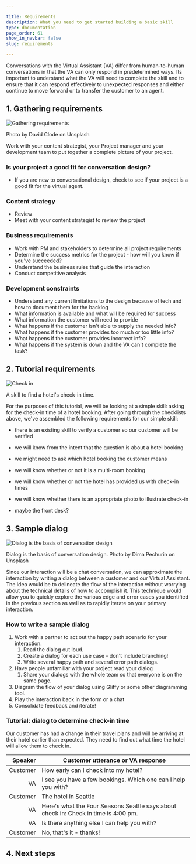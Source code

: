 ```yaml
---

title: Requirements
description: What you need to get started building a basic skill
type: documentation
page_order: 61
show_in_navbar: false
slug: requirements

---
```




Conversations with the Virtual Assistant (VA) differ from human-to-human conversations in that the VA can only respond in predetermined ways. Its important to understand what the VA will need to complete the skill and to ensure that it can respond effectively to unexpected responses and either continue to move forward or to transfer the customer to an agent.

## 1. Gathering requirements

![Gathering requirements](./images/gathering-david-clode.png)
<figcaption>Photo by David Clode on Unsplash</figcaption>

Work with your content strategist, your Project manager and your development team to put together a complete picture of your project.

### Is your project a good fit for conversation design?

- If you are new to conversational design, check to see if your project is a good fit for the virtual agent. 
<ExternalLink linkName="Meet the Virtual Agent" linkURL="https://confluence.expedia.biz/display/GCOUX/Introduction" /> 

### Content strategy

- Review <ExternalLink linkName="Content Strategy Documentation" linkURL="https://confluence.expedia.biz/display/GCOUX/Content+Strategy" />
- Meet with your content strategist to review the project

### Business requirements

- Work with PM and stakeholders to determine all project requirements
- Determine the success metrics for the project - how will you know if you've succeeded?
- Understand the business rules that guide the interaction
- Conduct competitive analysis

### Development constraints

- Understand any current limitations to the design because of tech and how to document them for the backlog
- What information is available and what will be required for success
- What information the customer will need to provide
- What happens if the customer isn't able to supply the needed info?
- What happens if the customer provides too much or too little info?
- What happens if the customer provides incorrect info?
- What happens if the system is down and the VA can't complete the task?

<HRule color="#e0e0e0" />

## 2. Tutorial requirements

![Check in](./images/reception-tim-photoguy.png)
<figcaption>A skill to find a hotel's check-in time.</figcaption>

For the purposes of this tutorial, we will be looking at a simple skill: asking for the check-in time of a hotel booking.
After going through the checklists above, we've assembled the following requirements for our simple skill:

- there is an existing skill to verify a customer so our customer will be verified

- we will know from the intent that the question is about a hotel booking

- we might need to ask which hotel booking the customer means

- we will know whether or not it is a multi-room booking

- we will know whether or not the hotel has provided us with check-in times

- we will know whether there is an appropriate photo to illustrate check-in

- maybe the front desk?

<HRule color="#e0e0e0" />

## 3. Sample dialog

![Dialog is the basis of conversation design](./images/dialog-dima-pechurin.png)
<figcaption>Dialog is the basis of conversation design. Photo by Dima Pechurin on Unsplash</figcaption>

Since our interaction will be a chat conversation, we can approximate the interaction by writing a dialog between a customer and our Virtual Assistant. The idea would be to delineate the flow of the interaction without worrying about the technical details of how to accomplish it. This technique would allow you to quickly explore the various edge and error cases you identified in the previous section as well as to rapidly iterate on your primary interaction.

### How to write a sample dialog

1. Work with a partner to act out the happy path scenario for your interaction.
   1. Read the dialog out loud.
   2. Create a dialog for each use case - don't include branching!
   3. Write several happy path and several error path dialogs.
2. Have people unfamiliar with your project read your dialog
   1. Share your dialogs with the whole team so that everyone is on the same page.
3. Diagram the flow of your dialog using Gliffy or some other diagramming tool.
4. Play the interaction back in the form or a chat
5. Consolidate feedback and iterate!

### Tutorial: dialog to determine check-in time

Our customer has had a change in their travel plans and will be arriving at their hotel earlier than expected. They need to find out what time the hotel will allow them to check in.

|  Speaker | Customer utterance or VA response                                                   |
| -------: | ----------------------------------------------------------------------------------- |
| Customer | How early can I check into my hotel?                                                |
|       VA | I see you have a few bookings. Which one can I help you with?                       |
| Customer | The hotel in Seattle                                                                |
|       VA | Here's what the Four Seasons Seattle says about check in: Check in time is 4:00 pm. |
|       VA | Is there anything else I can help you with?                                         |
| Customer | No, that's it - thanks!                                                             |

## 4. Next steps

<PageFooter nextSlug="/flows" nextPage="Flow design" />
